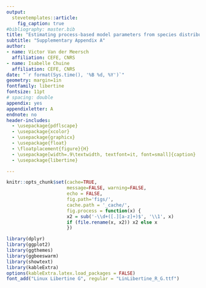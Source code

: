 ```yaml
---
output: 
  stevetemplates::article:
    fig_caption: true
#bibliography: master.bib
title: "Estimating process-based model parameters from species distribution data"
subtitle: "Supplementary Appendix A"
author:
- name: Victor Van der Meersch
  affiliation: CEFE, CNRS
- name: Isabelle Chuine
  affiliation: CEFE, CNRS
date: "`r format(Sys.time(), '%B %d, %Y')`"
geometry: margin=1in
fontfamily: libertine
fontsize: 11pt
# spacing: double
appendix: yes
appendixletter: A
endnote: no
header-includes:
  - \usepackage{pdflscape}
  - \usepackage{xcolor}
  - \usepackage{graphicx}
  - \usepackage{float}
  - \floatplacement{figure}{H}
  - \usepackage[width=.9\textwidth, textfont=it, font=small]{caption}
  - \usepackage{libertine}

---
```


```r

knitr::opts_chunk$set(cache=TRUE,
                      message=FALSE, warning=FALSE,
                      echo = FALSE,
                      fig.path='figs/',
                      cache.path = '_cache/',
                      fig.process = function(x) {
                      x2 = sub('-\\d+([.][a-z]+)$', '\\1', x)
                      if (file.rename(x, x2)) x2 else x
                      })

library(dplyr)
library(ggplot2)
library(ggthemes)
library(ggbeeswarm)
library(showtext)
library(kableExtra)
options(kableExtra.latex.load_packages = FALSE)
font_add("Linux Libertine G", regular = "LinLibertine_R_G.ttf")

```


```{=latex}
\begin{figure}[htbp]

{\centering \includegraphics{figs/files/phenofit} 

}

\caption{PHENOFIT model in a nutshell.}\label{fig:phenofit_model}
\end{figure}
```

```{=latex}
\begin{figure}[htbp]

{\centering \includegraphics{figs/files/castanea_schema} 

}

\caption{CASTANEA model in a nutshell.}\label{fig:phenofit_model}
\end{figure}
```

\newpage

